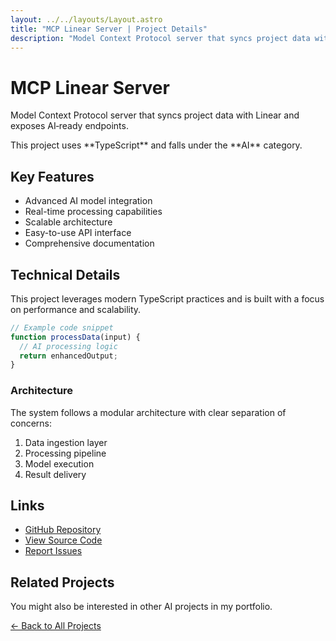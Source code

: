 ```yaml
---
layout: ../../layouts/Layout.astro
title: "MCP Linear Server | Project Details"
description: "Model Context Protocol server that syncs project data with Linear and exposes AI‑ready endpoints."
---
```



# MCP Linear Server

Model Context Protocol server that syncs project data with Linear and exposes AI‑ready endpoints.

<Callout>
  This project uses **TypeScript** and falls under the **AI** category.
  
</Callout>


## Key Features

- Advanced AI model integration
- Real-time processing capabilities
- Scalable architecture
- Easy-to-use API interface
- Comprehensive documentation



## Technical Details

This project leverages modern TypeScript practices and is built with a focus on performance and scalability.

```typescript
// Example code snippet
function processData(input) {
  // AI processing logic
  return enhancedOutput;
}
```

### Architecture

The system follows a modular architecture with clear separation of concerns:

1. Data ingestion layer
2. Processing pipeline
3. Model execution
4. Result delivery


## Links

- [GitHub Repository](https://github.com/rawr-ai/mcp-linear)
- [View Source Code](https://github.com/rawr-ai/mcp-linear/tree/main)
- [Report Issues](https://github.com/rawr-ai/mcp-linear/issues)

## Related Projects

You might also be interested in other AI projects in my portfolio.

[← Back to All Projects](/projects)
